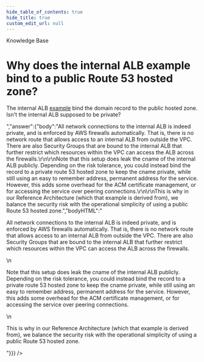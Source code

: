 ```yaml
---
hide_table_of_contents: true
hide_title: true
custom_edit_url: null
---
```



<CenterLayout>
<span className="searchCategory">Knowledge Base</span>
<h1>Why does the internal ALB example bind to a public Route 53 hosted zone?</h1>
<GitHub discussion={{"id":"D_kwDOF8slf84APBVx","number":289,"author":{"login":"yorinasub17"},"title":"Why does the internal ALB example bind to a public Route 53 hosted zone?","body":"The internal ALB [example](https://github.com/gruntwork-io/terraform-aws-service-catalog/blob/v0.84.3/examples/for-production/infrastructure-live/_envcommon/networking/alb-internal.hcl#L94) bind the domain record to the public hosted zone. Isn't the internal ALB supposed to be private?","bodyHTML":"<p dir=\"auto\">The internal ALB <a href=\"https://github.com/gruntwork-io/terraform-aws-service-catalog/blob/v0.84.3/examples/for-production/infrastructure-live/_envcommon/networking/alb-internal.hcl#L94\">example</a> bind the domain record to the public hosted zone. Isn't the internal ALB supposed to be private?</p>","answer":{"body":"All network connections to the internal ALB is indeed private, and is enforced by AWS firewalls automatically. That is, there is no network route that allows access to an internal ALB from outside the VPC. There are also Security Groups that are bound to the internal ALB that further restrict which resources within the VPC can access the ALB across the firewalls.\r\n\r\nNote that this setup does leak the cname of the internal ALB publicly. Depending on the risk tolerance, you could instead bind the record to a private route 53 hosted zone to keep the cname private, while still using an easy to remember address, permanent address for the service. However, this adds some overhead for the ACM certificate management, or for accessing the service over peering connections.\r\n\r\nThis is why in our Reference Architecture (which that example is derived from), we balance the security risk with the operational simplicity of using a public Route 53 hosted zone.","bodyHTML":"<p dir=\"auto\">All network connections to the internal ALB is indeed private, and is enforced by AWS firewalls automatically. That is, there is no network route that allows access to an internal ALB from outside the VPC. There are also Security Groups that are bound to the internal ALB that further restrict which resources within the VPC can access the ALB across the firewalls.</p>\n<p dir=\"auto\">Note that this setup does leak the cname of the internal ALB publicly. Depending on the risk tolerance, you could instead bind the record to a private route 53 hosted zone to keep the cname private, while still using an easy to remember address, permanent address for the service. However, this adds some overhead for the ACM certificate management, or for accessing the service over peering connections.</p>\n<p dir=\"auto\">This is why in our Reference Architecture (which that example is derived from), we balance the security risk with the operational simplicity of using a public Route 53 hosted zone.</p>"}}} />

</CenterLayout>
  

<!-- ##DOCS-SOURCER-START
{
  "sourcePlugin": "github-discussions",
  "hash": "88039259941aa8c723c172c1ce76e344"
}
##DOCS-SOURCER-END -->
